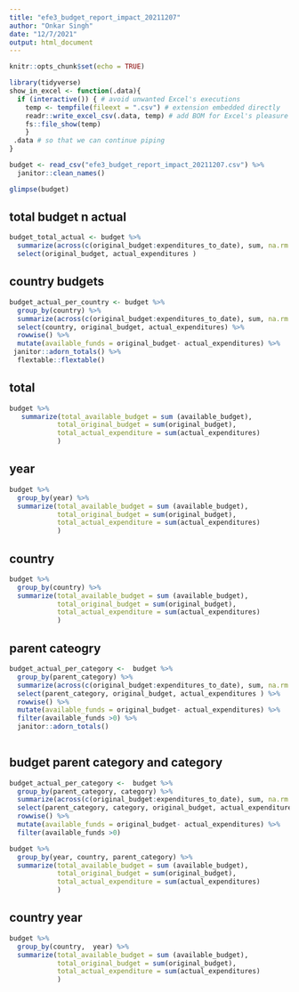 ```yaml
---
title: "efe3_budget_report_impact_20211207"
author: "Onkar Singh"
date: "12/7/2021"
output: html_document
---
```


```r
knitr::opts_chunk$set(echo = TRUE)
```


```r
library(tidyverse)
show_in_excel <- function(.data){
  if (interactive()) { # avoid unwanted Excel's executions
    temp <- tempfile(fileext = ".csv") # extension embedded directly
    readr::write_excel_csv(.data, temp) # add BOM for Excel's pleasure
    fs::file_show(temp)
    }
 .data # so that we can continue piping 
}
```


```r
budget <- read_csv("efe3_budget_report_impact_20211207.csv") %>% 
  janitor::clean_names()

glimpse(budget)
```
## total budget n actual

```r
budget_total_actual <- budget %>% 
  summarize(across(c(original_budget:expenditures_to_date), sum, na.rm = T)) %>% 
  select(original_budget, actual_expenditures ) 
```

## country budgets
```r
budget_actual_per_country <- budget %>% 
  group_by(country) %>% 
  summarize(across(c(original_budget:expenditures_to_date), sum, na.rm =T)) %>% 
  select(country, original_budget, actual_expenditures) %>% 
  rowwise() %>% 
  mutate(available_funds = original_budget- actual_expenditures) %>% 
 janitor::adorn_totals() %>% 
  flextable::flextable()

```

## total 

```r
budget %>% 
   summarize(total_available_budget = sum (available_budget),
            total_original_budget = sum(original_budget), 
            total_actual_expenditure = sum(actual_expenditures)
            )
```

## year

```r
budget %>% 
  group_by(year) %>% 
  summarize(total_available_budget = sum (available_budget),
            total_original_budget = sum(original_budget), 
            total_actual_expenditure = sum(actual_expenditures)
            )
```

## country

```r
budget %>% 
  group_by(country) %>% 
  summarize(total_available_budget = sum (available_budget),
            total_original_budget = sum(original_budget), 
            total_actual_expenditure = sum(actual_expenditures)
            )
```

## parent cateogry

```r
budget_actual_per_category <-  budget %>% 
  group_by(parent_category) %>% 
  summarize(across(c(original_budget:expenditures_to_date), sum, na.rm =T)) %>% 
  select(parent_category, original_budget, actual_expenditures ) %>%
  rowwise() %>% 
  mutate(available_funds = original_budget- actual_expenditures) %>% 
  filter(available_funds >0) %>% 
  janitor::adorn_totals() 
 
```


## budget parent category and category

```r
budget_actual_per_category <-  budget %>% 
  group_by(parent_category, category) %>% 
  summarize(across(c(original_budget:expenditures_to_date), sum, na.rm =T)) %>% 
  select(parent_category, category, original_budget, actual_expenditures ) %>%
  rowwise() %>% 
  mutate(available_funds = original_budget- actual_expenditures) %>% 
  filter(available_funds >0)
```



```r
budget %>% 
  group_by(year, country, parent_category) %>% 
  summarize(total_available_budget = sum (available_budget),
            total_original_budget = sum(original_budget), 
            total_actual_expenditure = sum(actual_expenditures)
            )
```

## country year
```r
budget %>% 
  group_by(country,  year) %>% 
  summarize(total_available_budget = sum (available_budget),
            total_original_budget = sum(original_budget), 
            total_actual_expenditure = sum(actual_expenditures)
            )
```

